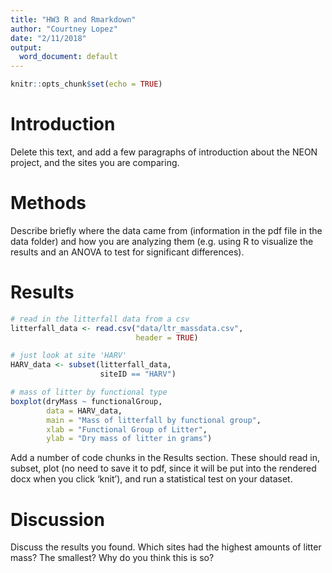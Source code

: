 ```yaml
---
title: "HW3 R and Rmarkdown"
author: "Courtney Lopez"
date: "2/11/2018"
output:
  word_document: default
---
```


```r
knitr::opts_chunk$set(echo = TRUE)
```

# Introduction

Delete this text, and add a few paragraphs of introduction about the NEON project, and the sites you are comparing.

# Methods

Describe briefly where the data came from (information in the pdf file in the data folder) and how you are analyzing them (e.g. using R to visualize the results and an ANOVA to test for significant differences).

# Results

```r
# read in the litterfall data from a csv
litterfall_data <- read.csv("data/ltr_massdata.csv",
                            header = TRUE)
```


```r
# just look at site 'HARV'
HARV_data <- subset(litterfall_data,
                    siteID == "HARV")
```


```r
# mass of litter by functional type
boxplot(dryMass ~ functionalGroup,
        data = HARV_data,
        main = "Mass of litterfall by functional group",
        xlab = "Functional Group of Litter",
        ylab = "Dry mass of litter in grams")
```

Add a number of code chunks in the Results section. These should read in, subset, plot (no need to save it to pdf, since it will be put into the rendered docx when you click 'knit'), and run a statistical test on your dataset.

# Discussion

Discuss the results you found. Which sites had the highest amounts of litter mass? The smallest? Why do you think this is so?

